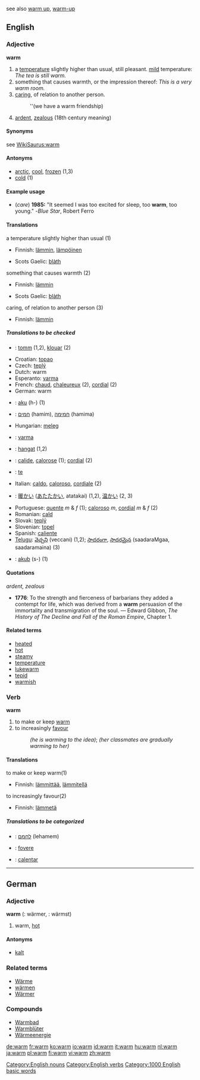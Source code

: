 see also [[warm up]], [[warm-up]]
==English==

{{rank|escape|Mr|shot|927|warm|sufficient|conduct|directly}}

===Adjective===
'''warm'''

#a [[temperature]] slightly higher than usual, still pleasant. [[Mild|mild]] temperature: ''The tea is still warm.''
#something that causes warmth, or the impression thereof: ''This is a very warm room.''
#[[care|caring]], of relation to another person. 
#:''(we have a warm friendship)
# [[ardent]], [[zealous]] (18th century meaning)

====Synonyms====
see [[WikiSaurus:warm]]

====Antonyms====
*[[arctic]], [[cool]], [[frozen]] (1,3)
*[[cold]] (1)

====Example usage====
* (''care'') '''1985:''' "It seemed I was too excited for sleep, too '''warm''', too young." -''Blue Star'', Robert Ferro

====Translations====
;a temperature slightly higher than usual (1)
{{top}}
*Finnish: [[lämmin]], [[lämpöinen]]
{{mid}}
*Scots Gaelic: [[blàth]]
{{bottom}}

;something that causes warmth (2)
{{top}}
*Finnish: [[lämmin]]
{{mid}}
*Scots Gaelic: [[blàth]]
{{bottom}}

;caring, of relation to another person (3)
{{top}}
*Finnish: [[lämmin]]
{{mid}}
{{bottom}}

=====Translations to be checked=====
{{checktrans}}
*{{ttbc|Breton}}: [[tomm]] (1,2), [[klouar]] (2)
*Croatian: [[topao]]
*Czech: [[teplý]]
*Dutch: warm
*Esperanto: [[varma]]
*French: [[chaud]], [[chaleureux]] (2), [[cordial]] (2)
*German: warm
*{{ttbc|Guarani}}: [[aku]] (h-) (1)
*{{ttbc|Hebrew}}: [[חמים]] {{m}} (hamim), [[חמימה]] {{f}} (hamima)
*Hungarian: [[meleg]]
*{{ttbc|Ido}}: [[varma]]
*{{ttbc|Indonesian}}: [[hangat]] (1,2)
*{{ttbc|Interlingua}}: [[calide]], [[calorose]] (1); [[cordial]] (2)
*{{ttbc|Irish}}: [[te#Irish|te]]
*Italian: [[caldo]], [[caloroso#Italian|caloroso]], [[cordiale]] (2)
*{{ttbc|Japanese}}: [[暖かい]] ([[あたたかい]], atatakai) (1,2), [[温かい]] (2, 3)
*Portuguese: [[quente]] ''m'' & ''f'' (1); [[caloroso#Portuguese|caloroso]] ''m'', [[cordial]] ''m'' & ''f'' (2)
*Romanian: [[cald]]
*Slovak: [[teplý]]
*Slovenian: [[topel]]
*Spanish: [[caliente]]
*[[Telugu]]: [[వెచ్చని]] (veccani) (1,2); [[సాదరంగా]], [[సాదరమైన]] (saadaraMgaa, saadaramaina) (3)
*{{ttbc|Tupinambá}}: [[akub]] (s-) (1)

====Quotations====
''ardent, zealous''
* '''1776''': To the strength and fierceness of barbarians they added a contempt for life, which was derived from a '''warm''' persuasion of the immortality and transmigration of the soul. &mdash; Edward Gibbon, ''The History of The Decline and Fall of the Roman Empire'', Chapter 1.

====Related terms====
*[[heated]]
*[[hot]]
*[[steamy]]
*[[temperature]]
*[[lukewarm]]
*[[tepid]]
*[[warmish]]

===Verb===
'''warm'''
# to make or keep [[#Adjective|warm]]
#to increasingly [[favour]]
#:''(he is warming to the idea)''; ''(her classmates are gradually warming to her)''

====Translations====
;to make or keep warm(1)
{{top}}
*Finnish: [[lämmittää]], [[lämmitellä]]
{{mid}}
{{bottom}}

;to increasingly favour(2)
{{top}}
*Finnish: [[lämmetä]]
{{mid}}
{{bottom}}

=====Translations to be categorized=====
{{checktrans}}
{{top}}
*{{ttbc|Hebrew}}: [[לחמם]] (lehamem)
*{{ttbc|Latin}}: [[fovere]]
{{mid}}
*{{ttbc|Spanish}}: [[calentar]]
{{bottom}}

[[Category:English nouns]]
[[Category:English verbs]]
[[Category:1000 English basic words]]

----

==German==
===Adjective===
'''warm''' ({{compar}}: wärmer, {{superl}}: wärmst)

# warm, [[hot]]

====Antonyms====
*[[kalt]]

===Related terms===
*[[Wärme]]
*[[wärmen]]
*[[Wärmer]]

===Compounds===
*[[Warmbad]]
*[[Warmblüter]]
*[[Wärmeenergie]]

[[de:warm]]
[[fr:warm]]
[[ko:warm]]
[[io:warm]]
[[id:warm]]
[[it:warm]]
[[hu:warm]]
[[nl:warm]]
[[ja:warm]]
[[pl:warm]]
[[fi:warm]]
[[vi:warm]]
[[zh:warm]]